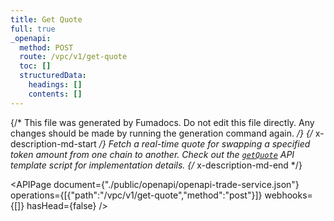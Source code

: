 ```yaml
---
title: Get Quote
full: true
_openapi:
  method: POST
  route: /vpc/v1/get-quote
  toc: []
  structuredData:
    headings: []
    contents: []
---
```


{/* This file was generated by Fumadocs. Do not edit this file directly. Any changes should be made by running the generation command again. */}
{/* x-description-md-start */}
Fetch a real-time quote for swapping a specified token amount from one chain to another. Check out the [`getQuote`](https://github.com/okto-hq/okto-sdkv2-trade-service-template-app/tree/main/src/api) API template script for implementation details.
{/* x-description-md-end */}

<APIPage document={"./public/openapi/openapi-trade-service.json"} operations={[{"path":"/vpc/v1/get-quote","method":"post"}]} webhooks={[]} hasHead={false} />